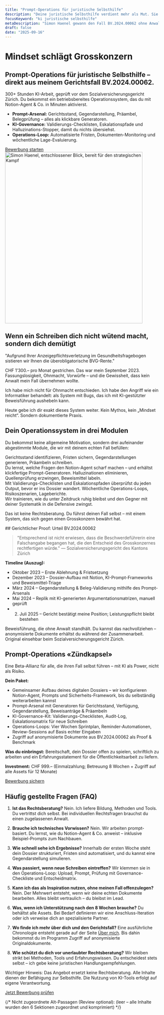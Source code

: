 ```yaml
---
title: "Prompt-Operations für juristische Selbsthilfe"
description: "Deine juristische Selbsthilfe verdient mehr als Mut. Sie braucht ein KI-gestütztes Operationssystem, das vor Gericht standhält."
focusKeyword: "ki juristische selbsthilfe"
metaDescription: "Simon Haenel gewann den Fall BV.2024.00062 ohne Anwalt. Mit seinen Prompt-Operations kombinierst du KI, Proof und Prozess, um dein Dossier selbst zu führen."
draft: false
date: "2025-09-16"
---
```


<SectionWrapper variant="hero">
<div>
  <h1>Mindset schlägt Grosskonzern</h1>
  <h2>Prompt-Operations für juristische Selbsthilfe – direkt aus meinem Gerichtsfall BV.2024.00062.</h2>
  <p class="mt-6 text-lg text-muted">300+ Stunden KI-Arbeit, geprüft vor dem Sozialversicherungsgericht Zürich. Du bekommst ein betriebsbereites Operationssystem, das du mit Notion-Agent & Co. in Minuten aktivierst.</p>
  <ul class="mt-6 space-y-2 text-base">
    <li><strong>Prompt-Arsenal:</strong> Gerichtsstand, Gegendarstellung, Präambel, Belegprüfung – alles als klickbare Generatoren.</li>
    <li><strong>KI-Governance:</strong> Validierungs-Checklisten, Eskalationspfade und Halluzinations-Stopper, damit du nichts übersiehst.</li>
    <li><strong>Operations-Loop:</strong> Automatisierte Fristen, Dokumenten-Monitoring und wöchentliche Lage-Evaluierung.</li>
  </ul>
  <a href="/bewerbung" class="btn-primary mt-8 inline-flex">Bewerbung starten</a>
</div>
<div>
  <img 
    src="/assets/images/startseite-index/simon_haenel_entschlossen.webp" 
    alt="Simon Haenel, entschlossener Blick, bereit für den strategischen Kampf" 
    width="450" 
    height="560" 
    decoding="async" 
    fetchpriority="high"
    class="img-frame"
  />
</div>
</SectionWrapper>

<SectionWrapper variant="content">

## Wenn ein Schreiben dich nicht wütend macht, sondern dich demütigt

"Aufgrund Ihrer Anzeigepflichtsverletzung im Gesundheitsfragebogen sistieren wir Ihnen die überobligatorische BVG-Rente."

CHF&nbsp;1’300.– pro Monat gestrichen. Das war mein September 2023.
Fassungslosigkeit, Ohnmacht, Vorwürfe – und die Gewissheit, dass kein Anwalt mein Fall übernehmen wollte.

Ich habe mich nicht für Ohnmacht entschieden. Ich habe den Angriff wie ein Informatiker behandelt: als System mit Bugs, das ich mit KI-gestützter Beweisführung aushebeln kann.

Heute gebe ich dir exakt dieses System weiter. Kein Mythos, kein „Mindset reicht“. Sondern dokumentierte Praxis.

</SectionWrapper>

<SectionWrapper variant="story">

## Dein Operationssystem in drei Modulen

Du bekommst keine allgemeine Motivation, sondern drei aufeinander abgestimmte Module, die wir mit deinem echten Fall befüllen:

<div class="grid grid-cols-1 md:grid-cols-3 gap-8">
  <Card title="Modul A – Prompt-Arsenal">
  Gerichtsstand identifizieren, Fristen sichern, Gegendarstellungen generieren, Präambeln schreiben.<br />
  Du lernst, welche Fragen den Notion-Agent scharf machen – und erhältst klickfertige Prompt-Generatoren.
  </Card>
  <Card title="Modul B – KI-Governance">
  Halluzinationen eliminieren, Quellenprüfung erzwingen, Beweismittel labeln.<br />
  Mit Validierungs-Checklisten und Eskalationspfaden überprüfst du jeden Output, bevor er ins Dossier wandert.
  </Card>
  <Card title="Modul C – Strategische Resilienz">
  Wöchentliche Operations-Loops, Risikoszenarien, Lageberichte.<br />
  Wir trainieren, wie du unter Zeitdruck ruhig bleibst und den Gegner mit deiner Systematik in die Defensive zwingst.
  </Card>
</div>

Das ist keine Rechtsberatung. Du führst deinen Fall selbst – mit einem System, das sich gegen einen Grosskonzern bewährt hat.

</SectionWrapper>
<SectionWrapper variant="proof">
## Gerichtlicher Proof: Urteil BV.2024.00062

> "Entsprechend ist nicht erwiesen, dass die Beschwerdeführerin eine Falschangabe begangen hat, die den Entscheid des Grosskonzernes rechtfertigen würde." — Sozialversicherungsgericht des Kantons Zürich

**Timeline (Auszug):**

- Oktober 2023 – Erste Ablehnung & Fristsetzung
- Dezember 2023 – Dossier-Aufbau mit Notion, KI-Prompt-Frameworks und Beweismittel-Triage
- März 2024 – Gegendarstellung & Beleg-Validierung mithilfe des Prompt-Arsenals
- Mai 2024 – Replik mit KI-generierten Argumentationsmatrizen, manuell geprüft
- 2. Juli 2025 – Gericht bestätigt meine Position; Leistungspflicht bleibt bestehen

Beweisführung, die ohne Anwalt standhält. Du kannst das nachvollziehen – anonymisierte Dokumente erhältst du während der Zusammenarbeit. Original einsehbar beim Sozialversicherungsgericht Zürich.

</SectionWrapper>

<SectionWrapper variant="accent">

## Prompt-Operations «Zündkapsel»

Eine Beta-Allianz für alle, die ihren Fall selbst führen – mit KI als Power, nicht als Risiko.

**Dein Paket:**

- Gemeinsamer Aufbau deines digitalen Dossiers – wir konfigurieren Notion-Agent, Prompts und Sicherheits-Framework, bis du selbständig weiterarbeiten kannst
- Prompt-Arsenal mit Generatoren für Gerichtsstand, Verfügung, Gegendarstellung, Beweisanträge & Präambeln
- KI-Governance-Kit: Validierungs-Checklisten, Audit-Log, Eskalationsmatrix für neue Schreiben
- Operations-Loops: Vier Wochen Sprintplan, Reminder-Automationen, Review-Sessions auf Basis echter Eingaben
- Zugriff auf anonymisierte Dokumente aus BV.2024.00062 als Proof & Benchmark

**Was du einbringst:** Bereitschaft, dein Dossier offen zu spielen, schriftlich zu arbeiten und ein Erfahrungsstatement für die Öffentlichkeitsarbeit zu liefern.

**Investment:** CHF&nbsp;999.– (Einmalzahlung; Betreuung 8 Wochen + Zugriff auf alle Assets für 12 Monate)

<a href="/bewerbung" class="btn-primary mt-6">Bewerbung sichern</a>

</SectionWrapper>

<SectionWrapper variant="content">

## Häufig gestellte Fragen (FAQ)

1. **Ist das Rechtsberatung?**
  Nein. Ich liefere Bildung, Methoden und Tools. Du vertrittst dich selbst. Bei individuellen Rechtsfragen brauchst du einen zugelassenen Anwalt.

2. **Brauche ich technisches Vorwissen?**
  Nein. Wir arbeiten prompt-basiert. Du lernst, wie du Notion-Agent & Co. anweist – inklusive Beispiel-Prompts zum Nachbauen.

3. **Wie schnell sehe ich Ergebnisse?**
  Innerhalb der ersten Woche steht dein Dossier strukturiert, Fristen sind automatisiert, und du kannst eine Gegendarstellung simulieren.

4. **Was passiert, wenn neue Schreiben eintreffen?**
  Wir klemmen sie in den Operations-Loop: Upload, Prompt, Prüfung mit Governance-Checkliste und Entscheidmatrix.

5. **Kann ich das als Inspiration nutzen, ohne meinen Fall offenzulegen?**
  Nein. Der Mehrwert entsteht, wenn wir deine echten Dokumente bearbeiten. Alles bleibt vertraulich – du bleibst im Lead.

6. **Was, wenn ich Unterstützung nach den 8 Wochen brauche?**
  Du behältst alle Assets. Bei Bedarf definieren wir eine Anschluss-Iteration oder ich verweise dich an spezialisierte Partner.

7. **Wo finde ich mehr über dich und den Gerichtsfall?**
  Eine ausführliche Chronologie entsteht gerade auf der Seite <a href="/ueber-mich">Über mich</a>. Bis dahin bekommst du im Programm Zugriff auf anonymisierte Originaldokumente.

8. **Wie schützt du dich vor unerlaubter Rechtsberatung?**
  Wir bleiben strikt bei Methoden, Tools und Erfahrungswissen. Du entscheidest stets selbst – ich gebe keine juristischen Handlungsempfehlungen.

<div class="mt-8 text-sm text-muted">
  Wichtiger Hinweis: Das Angebot ersetzt keine Rechtsberatung. Alle Inhalte dienen der Befähigung zur Selbsthilfe. Die Nutzung von KI-Tools erfolgt auf eigene Verantwortung.
</div>

<a href="/bewerbung" class="btn-primary mt-6">Jetzt Bewerbung prüfen</a>

</SectionWrapper>

{/* Nicht zugeordnete Alt-Passagen (Review optional):
  (leer – alle Inhalte wurden den 6 Sektionen zugeordnet und komprimiert)
*/}

